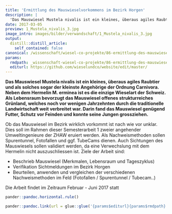 ```yaml
---
title: 'Ermittlung des Mauswieselvorkommens im Bezirk Horgen'
description: |
  'Das Mauswiesel Mustela nivalis ist ein kleines, überaus agiles Raubtier und als solches sogar der kleinste Angehörige der Ordnung Carnivora. Neben dem Hermelin M. erminea ist es die einzige Wieselart der Schweiz. Als Lebensraum bevorzugt das Mauswiesel offenes strukturreiches Grünland, welches noch vor wenigen Jahrzehnten durch die traditionelle Landwirtschaft weit verbreitet war. Darin fand das Mauswiesel genügend Futter, Schutz vor Feinden und konnte seine Jungen grossziehen.'
date: 2017-03-05
preview: 1_Mustela_nivalis_3.jpg
image_intro: images/bilder/verwandschaft/1_Mustela_nivalis_3.jpg
output:
  distill::distill_article:
    self_contained: false
canonical: /wissenschaft/wiesel-co-projekte/86-ermittlung-des-mauswieselvorkommens-mustela-nivalis-im-bezirk-horgen
params:
  rmdpath: _wissenschaft-wiesel-co-projekte/86-ermittlung-des-mauswieselvorkommens-m/86-ermittlung-des-mauswieselvorkommens-m.Rmd
  editurl: https://github.com/wieselundco/website/edit/master/
---
```





**Das Mauswiesel Mustela nivalis ist ein kleines, überaus agiles
Raubtier und als solches sogar der kleinste Angehörige der Ordnung
Carnivora. Neben dem Hermelin M. erminea ist es die einzige Wieselart
der Schweiz. Als Lebensraum bevorzugt das Mauswiesel offenes
strukturreiches Grünland, welches noch vor wenigen Jahrzehnten durch die
traditionelle Landwirtschaft weit verbreitet war. Darin fand das
Mauswiesel genügend Futter, Schutz vor Feinden und konnte seine Jungen
grossziehen.**  
  
Ob das Mauswiesel im Bezirk wirklich vorkommt ist nach wie vor unklar.
Dies soll im Rahmen dieser Semesterarbeit 1 zweier angehender
Umweltingenieure der ZHAW eruiert werden. Als Nachweismethoden sollen
Spurentunnel, Fotofallen und ggf. TubeCams dienen. Auch Sichtungen des
Mauswiesels sollen validiert werden, da eine Verwechslung mit dem
Hermelin nicht auszuschliessen ist. Ziele der Arbeit sind:

-   Beschrieb Mauswiesel (Merkmalen, Lebensraum und Tageszyklus)
-   Verifikation Sichtmeldungen im Bezirk Horgen
-   Beurteilen, anwenden und vergleichen der verschiedenen
    Nachweismethoden im Feld (Fotofallen / Spurentunnel / Tubecam..)

Die Arbeit findet im Zeitraum Februar - Juni 2017 statt

```r
pander::pandoc.horizontal.rule()

pander::pandoc.link(url = glue::glue('{params$editurl}{params$rmdpath}'),text = 'Artikel bearbeiten')
```

<!--http://wieselundco.ch/wissenschaft/wiesel-co-projekte/86-ermittlung-des-mauswieselvorkommens-mustela-nivalis-im-bezirk-horgen-->
